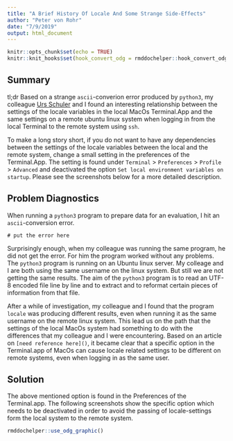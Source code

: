 ```yaml
---
title: "A Brief History Of Locale And Some Strange Side-Effects"
author: "Peter von Rohr"
date: "7/9/2019"
output: html_document
---
```


```r
knitr::opts_chunk$set(echo = TRUE)
knitr::knit_hooks$set(hook_convert_odg = rmddochelper::hook_convert_odg)
```

## Summary

tl;dr Based on a strange `ascii`-converion error produced by `python3`, my colleague [Urs Schuler](https://qualitasag.ch/mitarbeiterserie-who-is-5/) and I found an interesting relationship between the settings of the locale variables in the local MacOs Terminal.App and the same settings on a remote ubuntu linux system when logging in from the local Terminal to the remote system using `ssh`. 

To make a long story short, if you do not want to have any dependencies between the settings of the locale variables between the local and the remote system, change a small setting in the preferences of the Terminal.App. The setting is found under `Terminal` > `Preferences` > `Profile` > `Advanced` and deactivated the option `Set local environment variables on startup`. Please see the screenshots below for a more detailed description.


## Problem Diagnostics
When running a `python3` program to prepare data for an evaluation, I hit an `ascii`-conversion error. 

```
# put the error here
```

Surprisingly enough, when my colleague was running the same program, he did not get the error. For him the program worked without any problems. The `python3` program is running on an Ubuntu linux server. My colleage and I are both using the same username on the linux system. But still we are not getting the same results. The aim of the `python3` program is to read an UTF-8 encoded file line by line and to extract and to reformat certain pieces of information from that file. 

After a while of investigation, my colleague and I found that the program `locale` was producing different results, even when running it as the same username on the remote linux system. This lead us on the path that the settings of the local MacOs system had something to do with the differences that my colleague and I were encountering. Based on an article on `[need reference here]()`, it became clear that a specific option in the Terminal.app of MacOs can cause locale related settings to be different on remote systems, even when logging in as the same user.


## Solution
The above mentioned option is found in the Preferences of the Terminal.app. The following screenshots show the specific option which needs to be deactivated in order to avoid the passing of locale-settings form the local system to the remote system.

```r
rmddochelper::use_odg_graphic()
```






